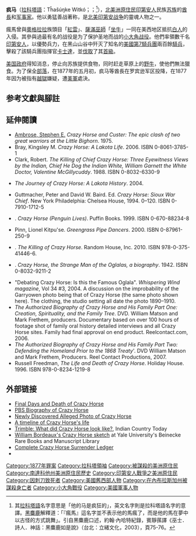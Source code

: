 {{Infobox American Indian chief
| name            = Crazy Horse
| image           = Crazy Horse 1877.jpg
| image_size      = 200px
| caption         = 疑似「瘋馬」的照片，攝於1877年
| tribe           = {{link-en|奥格拉拉·拉科塔|Oglala Lakota}}
| lead            = 
| birth_date      = 约1840年
| birth_place     = 
| death_date      = 1877年9月5日（{{age|1840|0|0|1877|9|5}}岁）
| death_place     = [[内布拉斯加州|内布拉斯加州]]{{link-en|罗宾逊要塞|Fort Robinson}}
| predecessor     = 
| successor       = 
| native_name     = '''Tȟašúŋke Witkó'''
| nicknames       = Curly, Light Hair
| known_for       = [[小大角战役|小大角战役]]指挥官
| death_cause     = 
| resting_place   = 
| rp_coordinates  = 
| religion        = 
| party           = 
| education       = 
| spouse          = 
| partner         = 
| children        = 
| parents         = 
| relations       = [[黑麋鹿|黑麋鹿]]（堂弟）
| signature       = 
| footnotes       = 
}}

'''疯马'''（[[拉科塔語|拉科塔語]]：Tȟašúŋke Witkó；{{lang-en|Crazy Horse}}；<ref>其[[拉科塔語|拉科塔語]]名字意思是「他的马是疯狂的」，英文名字則是拉科塔語名字的意譯。[[黑麋鹿|黑麋鹿]]解釋道：「『瘋馬』這名字並不表示他的馬瘋了，而是他的馬在夢中以古怪的方式跳舞」。引自黑麋鹿口述，約翰·內哈特紀錄，賓靜蓀譯《巫士．詩人．神話：黑麋鹿如是說》（台北：立緒文化，2003），頁75-76。</ref>{{bd||約1845年|1877年|9月5日|catIdx=C}}），[[北美洲|北美洲]][[原住民|原住民]][[印第安人|印第安人]]民族[[苏族|苏族]]的[[酋長|酋長]]和[[军事家|军事家]]。他以勇猛善战著称，是[[北美印第安战争|北美印第安战争]]的靈魂人物之一。

瘋馬曾與[[奧格拉拉|奧格拉拉]]族頭目「[[紅雲|紅雲]]」、[[薩滿|薩滿]][[巫師|巫師]]「[[坐牛|坐牛]]」一同在美西地区抵抗[[白人|白人]]的入侵。其參與過最有名的战役是为了保护圣地而战的[[小大角战役|小大角战役]]。他們率領數千名[[印第安人|印第安人]]，以優勢兵力，在黑山山谷中歼灭了知名的[[美國第1騎兵師第7騎兵團|美國第7騎兵團]]兩百餘[[騎兵|騎兵]]，擊殺了該騎兵團指揮官[[乔治·阿姆斯特朗·卡斯特|卡士達]]，並[[馘首|伐取]]了其[[首級|首級]]。

[[美国政府|美国政府]]得知消息，停止向苏族提供食物，同时赶走草原上的[[野牛|野牛]]，使他們無法獵食。为了保全[[部落|部落]]，在1877年的五月初，疯马等酋長在罗宾逊军区投降，在1877年因为被指有[[越獄|越獄]]嫌疑，遭[[美軍|美軍]]處決。

==参考文獻與腳註==
{{Reflist|2}}

==延伸閱讀==
{{refbegin|2}}
*[[Stephen_E._Ambrose|Ambrose, Stephen E.]] ''Crazy Horse and Custer: The epic clash of two great warriors at the Little Bighorn''. 1975.
*Bray, Kingsley M. ''Crazy Horse: A Lakota Life''. 2006. ISBN 0-8061-3785-1
* Clark, Robert. ''The Killing of Chief Crazy Horse: Three Eyewitness Views by the Indian, Chief He Dog the Indian White, William Garnett the White Doctor, Valentine McGillycuddy''. 1988. ISBN 0-8032-6330-9
*{{link-en|Marshall, Joseph M. III.|Joseph M. Marshall III}} ''The Journey of Crazy Horse: A Lakota History''. 2004.
* Guttmacher, Peter and David W. Baird. Ed. ''Crazy Horse: Sioux War Chief''.   New York Philadelphia: Chelsea House, 1994. 0–120. ISBN 0-7910-1712-5
*{{link-en|McMurtry, Larry|Larry McMurtry}}. ''Crazy Horse (Penguin Lives)''. Puffin Books. 1999. ISBN 0-670-88234-8
*Pinn, Lionel Kitpu'se. ''Greengrass Pipe Dancers''. 2000. ISBN 0-87961-250-9
*{{link-en| Powers, Thomas|Thomas Powers}}. ''The Killing of Crazy Horse''. Random House, Inc. 2010. ISBN 978-0-375-41446-6.
*{{link-en|Sandoz, Mari|Mari Sandoz}}. ''Crazy Horse, the Strange Man of the Oglalas, a biography''. 1942. ISBN 0-8032-9211-2
* "Debating Crazy Horse: Is this the Famous Oglala". ''Whispering Wind magazine'', Vol 34 #3, 2004. A discussion on the improbability of the Garryowen photo being that of Crazy Horse (the same photo shown here). The clothing, the studio setting all date the photo 1890–1910.
* ''The Authorized Biography of Crazy Horse and His Family Part One: Creation, Spirituality, and the Family Tree''.  DVD. William Matson and Mark Frethem, producers.  Documentary based on over 100 hours of footage shot of family oral history detailed interviews and all Crazy Horse sites.  Family had final approval on end product.  Reelcontact.com, 2006.
* ''The Authorized Biography of Crazy Horse and His Family Part Two: Defending the Homeland Prior to the 1868 Treaty'''. DVD William Matson and Mark Frethem, Producers.  Reel Contact Productions, 2007.
*Russell Freedman, ''The Life and Death of Crazy Horse''. Holiday House. 1996.  ISBN 978-0-8234-1219-8
{{refend}}

==外部链接==
*[http://friendslittlebighorn.com/crazyhorsedeath.htm Final Days and Death of Crazy Horse] {{Wayback|url=http://friendslittlebighorn.com/crazyhorsedeath.htm |date=20120417174239 }}
*[http://www.pbs.org/weta/thewest/people/a_c/crazyhorse.htm PBS Biography of Crazy Horse] {{Wayback|url=http://www.pbs.org/weta/thewest/people/a_c/crazyhorse.htm |date=20120410050335 }}
*[https://web.archive.org/web/20120303055536/http://www.top50states.com/aborigine-people.html Newly Discovered Alleged Photo of Crazy Horse]
*[https://web.archive.org/web/20041022074314/http://www.emayzine.com/lectures/CRAZYHOR.html A timeline of Crazy Horse's life]
*[https://web.archive.org/web/20081206072750/http://www.indiancountrytoday.com/archive/28164089.html Trimble: What did Crazy Horse look like?], Indian Country Today
*[http://beinecke.library.yale.edu/dl_crosscollex/brbldl/oneITEM.asp?pid=2007524&iid=1039539&srchtype=  William Bordeaux's Crazy Horse sketch] {{Wayback|url=http://beinecke.library.yale.edu/dl_crosscollex/brbldl/oneITEM.asp?pid=2007524&iid=1039539&srchtype= |date=20120604013125 }} at Yale University's Beinecke Rare Books and Manuscript Library
*[http://www.astonisher.com/archives/museum/crazy_horse_surrender.html  Complete Crazy Horse Surrender Ledger] {{Wayback|url=http://www.astonisher.com/archives/museum/crazy_horse_surrender.html |date=20120421082402 }}
* {{Cite Appletons'|Crazy Horse|year=1900|notaref=x}}

{{美國邊境}}
{{Authority control}}
{{DEFAULTSORT: Crazy Horse}}
[[Category:1877年罪案|Category:1877年罪案]]
[[Category:拉科塔領袖|Category:拉科塔領袖]]
[[Category:被謀殺的美洲原住民|Category:被謀殺的美洲原住民]]
[[Category:南達科他州美洲原住民歷史|Category:南達科他州美洲原住民歷史]]
[[Category:印第安人戰爭之美洲原住民|Category:印第安人戰爭之美洲原住民]]
[[Category:因刺刀致死者|Category:因刺刀致死者]]
[[Category:美國舊西部人物|Category:美國舊西部人物]]
[[Category:在內布拉斯加州被謀殺身亡者|Category:在內布拉斯加州被謀殺身亡者]]
[[Category:小大角戰役|Category:小大角戰役]]
[[Category:美國軍事人物|Category:美國軍事人物]]